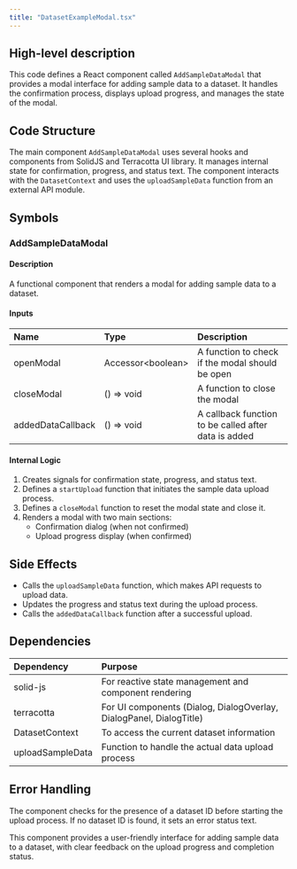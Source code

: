 ```yaml
---
title: "DatasetExampleModal.tsx"
---
```


## High-level description
This code defines a React component called `AddSampleDataModal` that provides a modal interface for adding sample data to a dataset. It handles the confirmation process, displays upload progress, and manages the state of the modal.

## Code Structure
The main component `AddSampleDataModal` uses several hooks and components from SolidJS and Terracotta UI library. It manages internal state for confirmation, progress, and status text. The component interacts with the `DatasetContext` and uses the `uploadSampleData` function from an external API module.

## Symbols

### AddSampleDataModal
#### Description
A functional component that renders a modal for adding sample data to a dataset.

#### Inputs
| Name | Type | Description |
|:-----|:-----|:------------|
| openModal | Accessor&lt;boolean&gt; | A function to check if the modal should be open |
| closeModal | () =&gt; void | A function to close the modal |
| addedDataCallback | () =&gt; void | A callback function to be called after data is added |

#### Internal Logic
1. Creates signals for confirmation state, progress, and status text.
2. Defines a `startUpload` function that initiates the sample data upload process.
3. Defines a `closeModal` function to reset the modal state and close it.
4. Renders a modal with two main sections:
   - Confirmation dialog (when not confirmed)
   - Upload progress display (when confirmed)

## Side Effects
- Calls the `uploadSampleData` function, which makes API requests to upload data.
- Updates the progress and status text during the upload process.
- Calls the `addedDataCallback` function after a successful upload.

## Dependencies
| Dependency | Purpose |
|:-----------|:--------|
| solid-js | For reactive state management and component rendering |
| terracotta | For UI components (Dialog, DialogOverlay, DialogPanel, DialogTitle) |
| DatasetContext | To access the current dataset information |
| uploadSampleData | Function to handle the actual data upload process |

## Error Handling
The component checks for the presence of a dataset ID before starting the upload process. If no dataset ID is found, it sets an error status text.

This component provides a user-friendly interface for adding sample data to a dataset, with clear feedback on the upload progress and completion status.